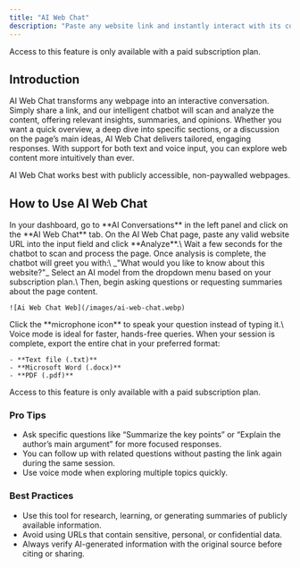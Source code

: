 ```yaml
---
title: "AI Web Chat"
description: "Paste any website link and instantly interact with its content. AI Web Chat analyzes the page and answers your questions, providing insights and summaries in real time."
---
```


<Warning>
  Access to this feature is only available with a paid subscription plan.
</Warning>

## Introduction

AI Web Chat transforms any webpage into an interactive conversation. Simply share a link, and our intelligent chatbot will scan and analyze the content, offering relevant insights, summaries, and opinions. Whether you want a quick overview, a deep dive into specific sections, or a discussion on the page’s main ideas, AI Web Chat delivers tailored, engaging responses. With support for both text and voice input, you can explore web content more intuitively than ever.

<Note>
  AI Web Chat works best with publicly accessible, non-paywalled webpages.
</Note>

## How to Use AI Web Chat

<Steps>
  <Step title="Navigate to AI Web Chat">
    In your dashboard, go to **AI Conversations** in the left panel and click on the **AI Web Chat** tab.
  </Step>
  <Step title="Paste a Web Link">
    On the AI Web Chat page, paste any valid website URL into the input field and click **Analyze**.\
    Wait a few seconds for the chatbot to scan and process the page.
  </Step>
  <Step title="Initial Chatbot Prompt">
    Once analysis is complete, the chatbot will greet you with:\
    _"What would you like to know about this website?"_
  </Step>
  <Step title="Choose AI Model">
    Select an AI model from the dropdown menu based on your subscription plan.\
    Then, begin asking questions or requesting summaries about the page content.

    ![Ai Web Chat Web](/images/ai-web-chat.webp)
  </Step>
  <Step title="Use Voice Mode (Optional)">
    Click the **microphone icon** to speak your question instead of typing it.\
    Voice mode is ideal for faster, hands-free queries.
  </Step>
  <Step title="Export the Conversation">
    When your session is complete, export the entire chat in your preferred format:

    - **Text file (.txt)**
    - **Microsoft Word (.docx)**
    - **PDF (.pdf)**
  </Step>
</Steps>

<Warning>
  Access to this feature is only available with a paid subscription plan.
</Warning>

### Pro Tips

- Ask specific questions like “Summarize the key points” or “Explain the author’s main argument” for more focused responses.
- You can follow up with related questions without pasting the link again during the same session.
- Use voice mode when exploring multiple topics quickly.

### Best Practices

- Use this tool for research, learning, or generating summaries of publicly available information.
- Avoid using URLs that contain sensitive, personal, or confidential data.
- Always verify AI-generated information with the original source before citing or sharing.